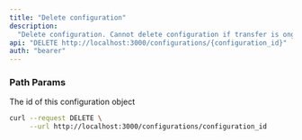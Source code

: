 ```yaml
---
title: "Delete configuration"
description:
  "Delete configuration. Cannot delete configuration if transfer is ongoing."
api: "DELETE http://localhost:3000/configurations/{configuration_id}"
auth: "bearer"
---
```


### Path Params

<Param path="configuration_id" type="string" required>
  The id of this configuration object
</Param>

<RequestExample>

```bash Example Request
curl --request DELETE \
     --url http://localhost:3000/configurations/configuration_id
```

</RequestExample>
